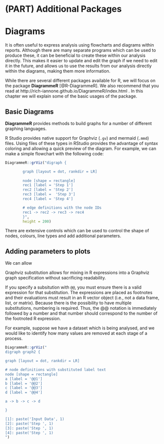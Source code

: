 # (PART) Additional Packages {-} 

# Diagrams

It is often useful to express analysis using flowcharts and diagrams within reports. Although there are many separate programs which can be used to produce these, it can be beneficial to create these within our analysis directly. This makes it easier to update and edit the graph if we need to edit it in the future, and allows us to use the results from our analysis directly within the diagrams, making them more information.

While there are several different packages available for R, we will focus on the package **DiagrammeR** [@R-DiagrammeR]. We also recommend that you read at http://rich-iannone.github.io/DiagrammeR/index.html . In this chapter we will explain some of the basic usages of the package.

## Basic Diagrams

**DiagrammeR** provides methods to build graphs for a number of different graphing languages.

R Studio provides native support for Graphviz (`.gv`) and mermaid (`.mmd`) files. Using files of these types in RStudio provides the advantage of syntax coloring and allowing a quick preview of the diagram. For example, we can make a simple flowchart with the following code:

```r

DiagrammeR::grViz("digraph {

        graph [layout = dot, rankdir = LR]
        
        node [shape = rectangle]        
        rec1 [label = 'Step 1']
        rec2 [label = 'Step 2']
        rec3 [label =  'Step 3']
        rec4 [label = 'Step 4']

        # edge definitions with the node IDs
        rec1 -> rec2 -> rec3 -> rec4
        }",
        height = 200)
```

There are extensive controls which can be used to control the shape of nodes, colours, line types and add additional parameters.

## Adding parameters to plots

We can allow 


Graphviz substitution allows for mixing in R expressions into a Graphviz graph specification without sacrificing readability.

If you specify a subsitution with `@@`, you must ensure there is a valid expression for that substitution. The expressions are placed as footnotes and their evaluations must result in an R vector object (i.e., not a data frame, list, or matrix). Because there is the possibility to have multiple substitutions, numbering is required. Thus, the @@ notation is immediately followed by a number and that number should correspond to the number of the footnoted R expression.

For example, suppose we have a dataset which is being analysed, and we would like to identify how many values are removed at each stage of a process.


```r

DiagrammeR::grViz("
digraph graph2 {

graph [layout = dot, rankdir = LR]

# node definitions with substituted label text
node [shape = rectangle]
a [label = '@@1']
b [label = '@@2']
c [label = '@@3']
d [label = '@@4']

a -> b -> c -> d

}

[1]: paste('Input Data', 1)
[2]: paste('Step ', 1)
[3]: paste('Step ', 1)
[4]: paste('Step ', 1)
")

```

